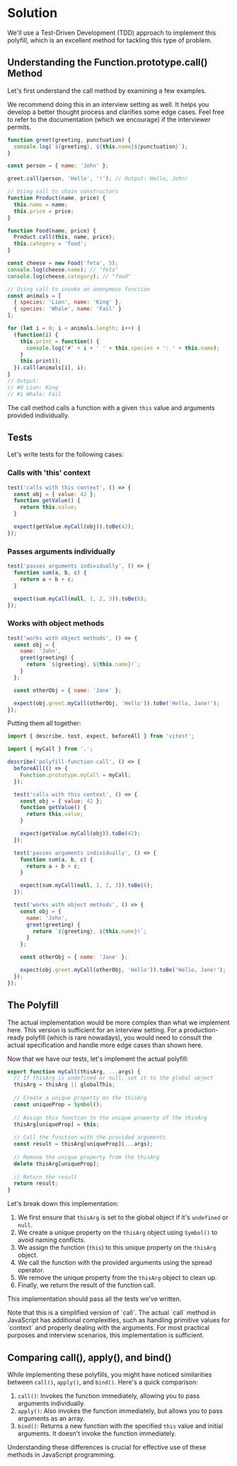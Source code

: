 
# Solution

We'll use a Test-Driven Development (TDD) approach to implement this polyfill, which is an excellent method for tackling this type of problem.

## Understanding the Function.prototype.call() Method

Let's first understand the call method by examining a few examples.

<Callout>
We recommend doing this in an interview setting as well. It helps you develop a better thought process and clarifies some edge cases. Feel free to refer to the documentation (which we encourage) if the interviewer permits.
</Callout>

```js
function greet(greeting, punctuation) {
  console.log(`${greeting}, ${this.name}${punctuation}`);
}

const person = { name: 'John' };

greet.call(person, 'Hello', '!'); // Output: Hello, John!

// Using call to chain constructors
function Product(name, price) {
  this.name = name;
  this.price = price;
}

function Food(name, price) {
  Product.call(this, name, price);
  this.category = 'food';
}

const cheese = new Food('feta', 5);
console.log(cheese.name); // "feta"
console.log(cheese.category); // "food"

// Using call to invoke an anonymous function
const animals = [
  { species: 'Lion', name: 'King' },
  { species: 'Whale', name: 'Fail' }
];

for (let i = 0; i < animals.length; i++) {
  (function(i) {
    this.print = function() {
      console.log('#' + i + ' ' + this.species + ': ' + this.name);
    }
    this.print();
  }).call(animals[i], i);
}
// Output:
// #0 Lion: King
// #1 Whale: Fail
```

The call method calls a function with a given `this` value and arguments provided individually.

## Tests

Let's write tests for the following cases:

### Calls with 'this' context

```js title="index.test.js"
test('calls with this context', () => {
  const obj = { value: 42 };
  function getValue() {
    return this.value;
  }

  expect(getValue.myCall(obj)).toBe(42);
});
```

### Passes arguments individually

```js title="index.test.js"
test('passes arguments individually', () => {
  function sum(a, b, c) {
    return a + b + c;
  }

  expect(sum.myCall(null, 1, 2, 3)).toBe(6);
});
```

### Works with object methods

```js title="index.test.js"
test('works with object methods', () => {
  const obj = {
    name: 'John',
    greet(greeting) {
      return `${greeting}, ${this.name}!`;
    }
  };

  const otherObj = { name: 'Jane' };

  expect(obj.greet.myCall(otherObj, 'Hello')).toBe('Hello, Jane!');
});
```

Putting them all together:

```js title="index.test.js" showLineNumbers
import { describe, test, expect, beforeAll } from 'vitest';

import { myCall } from '.';

describe('polyfill-function-call', () => {
  beforeAll(() => {
    Function.prototype.myCall = myCall;
  });

  test('calls with this context', () => {
    const obj = { value: 42 };
    function getValue() {
      return this.value;
    }

    expect(getValue.myCall(obj)).toBe(42);
  });

  test('passes arguments individually', () => {
    function sum(a, b, c) {
      return a + b + c;
    }

    expect(sum.myCall(null, 1, 2, 3)).toBe(6);
  });

  test('works with object methods', () => {
    const obj = {
      name: 'John',
      greet(greeting) {
        return `${greeting}, ${this.name}!`;
      }
    };

    const otherObj = { name: 'Jane' };

    expect(obj.greet.myCall(otherObj, 'Hello')).toBe('Hello, Jane!');
  });
});
```

## The Polyfill

<Callout type='error'>
The actual implementation would be more complex than what we implement here. This version is sufficient for an interview setting. For a production-ready polyfill (which is rare nowadays), you would need to consult the actual specification and handle more edge cases than shown here.
</Callout>

Now that we have our tests, let's implement the actual polyfill:

```js title="index.js" showLineNumbers
export function myCall(thisArg, ...args) {
  // If thisArg is undefined or null, set it to the global object
  thisArg = thisArg || globalThis;
  
  // Create a unique property on the thisArg
  const uniqueProp = Symbol();
  
  // Assign this function to the unique property of the thisArg
  thisArg[uniqueProp] = this;
  
  // Call the function with the provided arguments
  const result = thisArg[uniqueProp](...args);
  
  // Remove the unique property from the thisArg
  delete thisArg[uniqueProp];
  
  // Return the result
  return result;
}
```

Let's break down this implementation:

1. We first ensure that `thisArg` is set to the global object if it's `undefined` or `null`.
2. We create a unique property on the `thisArg` object using `Symbol()` to avoid naming conflicts.
3. We assign the function (`this`) to this unique property on the `thisArg` object.
4. We call the function with the provided arguments using the spread operator.
5. We remove the unique property from the `thisArg` object to clean up.
6. Finally, we return the result of the function call.

This implementation should pass all the tests we've written.

<Callout>
Note that this is a simplified version of `call`. The actual `call` method in JavaScript has additional complexities, such as handling primitive values for `context` and properly dealing with the arguments. For most practical purposes and interview scenarios, this implementation is sufficient.
</Callout>

## Comparing call(), apply(), and bind()

While implementing these polyfills, you might have noticed similarities between `call()`, `apply()`, and `bind()`. Here's a quick comparison:

1. `call()`: Invokes the function immediately, allowing you to pass arguments individually.
2. `apply()`: Also invokes the function immediately, but allows you to pass arguments as an array.
3. `bind()`: Returns a new function with the specified `this` value and initial arguments. It doesn't invoke the function immediately.

Understanding these differences is crucial for effective use of these methods in JavaScript programming.